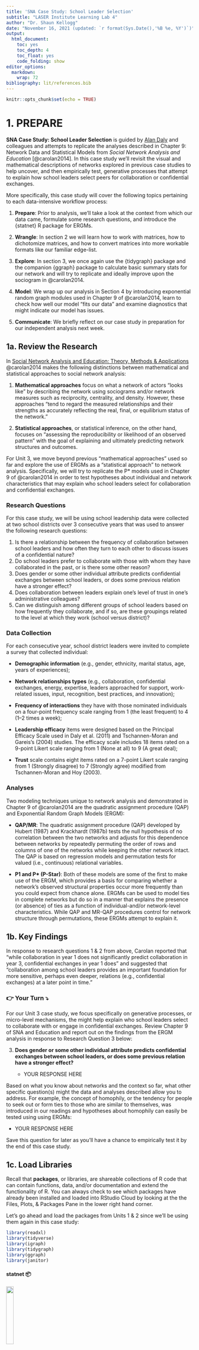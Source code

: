 ```yaml
---
title: 'SNA Case Study: School Leader Selection'
subtitle: "LASER Institute Learning Lab 4"
author: "Dr. Shaun Kellogg"
date: "November 16, 2021 (updated: `r format(Sys.Date(),'%B %e, %Y')`)"
output:
  html_document:
    toc: yes
    toc_depth: 4
    toc_float: yes
    code_folding: show
editor_options:
  markdown:
    wrap: 72
bibliography: lit/references.bib
---
```


```r
knitr::opts_chunk$set(echo = TRUE)
```

# 1. PREPARE

**SNA Case Study: School Leader Selection** is guided by [Alan
Daly](https://scholar.google.com/citations?user=zgbarXQAAAAJ&hl=en) and
colleagues and attempts to replicate the analyses described in Chapter
9: Network Data and Statistical Models from *Social Network Analysis and
Education* [@carolan2014]. In this case study we'll revisit the visual
and mathematical descriptions of networks explored in previous case
studies to help uncover, and then empirically test, generative processes
that attempt to explain how school leaders select peers for
collaboration or confidential exchanges.

More specifically, this case study will cover the following topics
pertaining to each data-intensive workflow process:

1.  **Prepare**: Prior to analysis, we'll take a look at the context
    from which our data came, formulate some research questions, and
    introduce the {statnet} R package for ERGMs.

2.  **Wrangle**: In section 2 we will learn how to work with matrices,
    how to dichotomize matrices, and how to convert matrices into more
    workable formats like our familiar edge-list.

3.  **Explore**: In section 3, we once again use the {tidygraph} package
    and the companion {ggraph} package to calculate basic summary stats
    for our network and will try to replicate and ideally improve upon
    the sociogram in @carolan2014.

4.  **Model**: We wrap up our analysis in Section 4 by introducing
    exponential random graph modules used in Chapter 9 of @carolan2014,
    learn to check how well our model "fits our data" and examine
    diagnostics that might indicate our model has issues.

5.  **Communicate**: We briefly reflect on our case study in preparation
    for our independent analysis next week.

## 1a. Review the Research

In [Social Network Analysis and Education: Theory, Methods &
Applications](https://methods.sagepub.com/book/social-network-analysis-and-education)
@carolan2014 makes the following distinctions between mathematical and
statistical approaches to social network analysis:

1.  **Mathematical approaches** focus on what a network of actors "looks
    like" by describing the network using sociograms and/or network
    measures such as reciprocity, centrality, and density. However,
    these approaches "tend to regard the measured relationships and
    their strengths as accurately reflecting the real, final, or
    equilibrium status of the network."

2.  **Statistical approaches**, or statistical inference, on the other
    hand, focuses on "assessing the reproducibility or likelihood of an
    observed pattern" with the goal of explaining and ultimately
    predicting network structures and outcomes.

For Unit 3, we move beyond previous "mathematical approaches" used so
far and explore the use of ERGMs as a "statistical approach" to network
analysis. Specifically, we will try to replicate the P\* models used in
Chapter 9 of @carolan2014 in order to test hypotheses about individual
and network characteristics that may explain who school leaders select
for collaboration and confidential exchanges.

### Research Questions

For this case study, we will be using school leadership data were
collected at two school districts over 3 consecutive years that was used
to answer the following research questions:

1.  Is there a relationship between the frequency of collaboration
    between school leaders and how often they turn to each other to
    discuss issues of a confidential nature?
2.  Do school leaders prefer to collaborate with those with whom they
    have collaborated in the past, or is there some other reason?
3.  Does gender or some other individual attribute predicts confidential
    exchanges between school leaders, or does some previous relation
    have a stronger effect?
4.  Does collaboration between leaders explain one's level of trust in
    one's administrative colleagues?
5.  Can we distinguish among different groups of school leaders based on
    how frequently they collaborate, and if so, are these groupings
    related to the level at which they work (school versus district)?

### Data Collection

For each consecutive year, school district leaders were invited to
complete a survey that collected individual:

-   **Demographic information** (e.g., gender, ethnicity, marital
    status, age, years of experiences);

-   **Network relationships types** (e.g., collaboration, confidential
    exchanges, energy, expertise, leaders approached for support,
    work-related issues, input, recognition, best practices, and
    innovation);

-   **Frequency of interactions** they have with those nominated
    individuals on a four-point frequency scale ranging from 1 (the
    least frequent) to 4 (1--2 times a week);

-   **Leadership efficacy** items were designed based on the Principal
    Efficacy Scale used in Daly et al. (2011) and Tschannen-Moran and
    Gareis's (2004) studies. The efficacy scale includes 18 items rated
    on a 9-point Likert scale ranging from 1 (None at all) to 9 (A great
    deal);

-   **Trust** scale contains eight items rated on a 7-point Likert scale
    ranging from 1 (Strongly disagree) to 7 (Strongly agree) modified
    from Tschannen-Moran and Hoy (2003).

### Analyses

Two modeling techniques unique to network analysis and demonstrated in
Chapter 9 of @carolan2014 are the quadratic assignment procedure (QAP)
and Exponential Random Graph Models (ERGM):

-   **QAP/MR**: The quadratic assignment procedure (QAP) developed by
    Hubert (1987) and Krackhardt (1987b) tests the null hypothesis of no
    correlation between the two networks and adjusts for this dependence
    between networks by repeatedly permuting the order of rows and
    columns of one of the networks while keeping the other network
    intact. The QAP is based on regression models and permutation tests
    for valued (i.e., continuous) relational variables.

-   **P1 and P\* (P-Star)**: Both of these models are some of the first
    to make use of the ERGM, which provides a basis for comparing
    whether a network's observed structural properties occur more
    frequently than you could expect from chance alone. ERGMs can be
    used to model ties in complete networks but do so in a manner that
    explains the presence (or absence) of ties as a function of
    individual-and/or network-level characteristics. While QAP and
    MR-QAP procedures control for network structure through
    permutations, these ERGMs attempt to explain it.

## 1b. Key Findings

In response to research questions 1 & 2 from above, Carolan reported
that "while collaboration in year 1 does not significantly predict
collaboration in year 3, confidential exchanges in year 1 does" and
suggested that "collaboration among school leaders provides an important
foundation for more sensitive, perhaps even deeper, relations (e.g.,
confidential exchanges) at a later point in time."

### **👉 Your Turn** **⤵**

For our Unit 3 case study, we focus specifically on generative
processes, or micro-level mechanisms, the might help explain who school
leaders select to collaborate with or engage in confidential exchanges.
Review Chapter 9 of SNA and Education and report out on the findings
from the ERGM analysis in response to Research Question 3 below:

3.  **Does gender or some other individual attribute predicts
    confidential exchanges between school leaders, or does some previous
    relation have a stronger effect?**

    -   YOUR RESPONSE HERE

Based on what you know about networks and the context so far, what other
specific question(s) might the data and analyses described allow you to
address. For example, the concept of homophily, or the tendency for
people to seek out or form ties to those who are similar to themselves,
was introduced in our readings and hypotheses about homophily can easily
be tested using using ERGMs:

-   YOUR RESPONSE HERE

Save this question for later as you'll have a chance to empirically test
it by the end of this case study.

## 1c. Load Libraries

Recall that **packages**, or libraries, are shareable collections of R
code that can contain functions, data, and/or documentation and extend
the functionality of R. You can always check to see which packages have
already been installed and loaded into RStudio Cloud by looking at the
the Files, Plots, & Packages Pane in the lower right hand corner.

Let's go ahead and load the packages from Units 1 & 2 since we'll be
using them again in this case study:

```r
library(readxl)
library(tidyverse)
library(igraph)
library(tidygraph)
library(ggraph)
library(janitor)
```

#### statnet 📦

![](img/statnetlogo.png){width="20%"}

Similar to the collection of packages contained in the {tidyverse}
package, the Statnet Team \[\@handcock:statnet\] has developed a suite
of R packages for the management, exploration, statistical analysis,
simulation and vizualization of network data. The statistical modeling
framework used in {statnet} relies on Exponential-family Random Graph
Models (ERGMs).

As noted in the [statnet
tutorial](http://statnet.org/Workshops/ergm_tutorial.html#The_statnet_Project)
by the same authors, the exponential-family random graph models (ERGMs)
are a general class of models based in exponential-family theory for
specifying the probability distribution for a set of random graphs or
networks. Within this framework, one can---among other tasks:

1.  Define a model for a network that includes covariates representing
    features like homophily, mutuality, triad effects, and a wide range
    of other structural features of interest;

2.  Obtain maximum-likehood estimates for the parameters of the
    specified model for a given data set;

3.  Test individual coefficients, assess models for convergence and
    goodness-of-fit and perform various types of model comparison; and

4.  Simulate new networks from the underlying probability distribution
    implied by the fitted model.

Let's load the {statnet} package that we'll be using in the Model
section of our case study for bullets 1-3 above:

```r
library(statnet)
```

------------------------------------------------------------------------

# 2. WRANGLE

For our data wrangling this week, we'll focus on working with network
data stored as an adjacency matrix. Our primary goals for this section
are learning how to:

a.  **Import Data**. In this section, we use the {readxl} package from
    the tidyverse to read in a matrix and node .

b.  **Dichotomize a Matrix**. As described in Chapter 9, we'll recode
    our edge values to 1s and 0s changing our valued matrix to a binary
    matrix.

c.  **Create Network Graph**. Finally, we'll convert our matrix to an
    edge-list and store both our edges and node attributes as a network
    igraph object in preparation for analysis.

## 2a. Import Data

One of our primary goals is to replicate the ERGM analysis from Chapter
9: Network Data and Statistical Models [@carolan2014]. Specifically,
we'll aim to reproduce the results from **Table 9.4. Results of P1 and
P\*Analyses for the Dichotomized and Directed School Leaders
Confidential Exchanges Network Year 3.**

To do so, we'll need to import two Excel files from the [Social Network
Analysis and Education companion
site](https://studysites.sagepub.com/carolan/study/resources.htm). The
first file contains our edges stored as a square matrix (more on this
later) and the second file is a standard rectangular data frame that
contains attributes for each node, i.e. school leaders. These files are
included in the data folder of your R Studio project. A description of
each file from the companion website is linked above and each data file
is linked below:

1.  [**School Leaders Data Chapter
    9_d**](https://studysites.sagepub.com/carolan/study/materials/datasets/99472_ds10.xls)**.** This
    adjacency matrix reports on "confidential help" ties among 43 school
    leaders in year 3 of a three-year study. This is a directed valued
    (weighted) network measured on five-point scale ranging from 0 to 4,
    with higher values indicating more frequent collaborations (1--2
    times/week). These data are used throughout Chapter 9.

2.  [**School Leaders Data Chapter
    9_e**](https://studysites.sagepub.com/carolan/study/materials/datasets/99472_ds11.xlsx)**.** This
    rectangular matrix consists of four attribute vectors for 43 school
    leaders. Following the first ID column, the matrix includes an
    efficacy score, trust score, and indicators for whether one works at
    the district-level and is male (1 = yes, 0 = no). These attribute
    variables will be used as covariates in our ERGMs later in this case
    study.

Since we are working with Excel files, we'll need to use the
`read_excel()` function from {readxl} tidyverse package to import our
data. Let's import the `School Leaders Data Chapter 9_e.xlsx` node file
located in the `data/` folder first:

```r
leader_nodes <- read_excel("data/School Leaders Data Chapter 9_e.xlsx", 
                           col_types = c("text", "numeric", "numeric", "numeric", "numeric")) %>%
  clean_names()

leader_nodes
```

Note that we specified the `ID` column as "text" and the remaining
columns as "numeric." By default, the `readxl()` function would have
recognized each column as numeric, but the first column indicates the
"names" for each school leader and we'll be using this column to assign
names to our columns and rows for our adjacency matrix in just a bit.

### **👉 Your Turn** **⤵**

Recall from above that our relations, or edges, are stored as a valued
[adjacency matrix](https://en.wikipedia.org/wiki/Adjacency_matrix) in
which columns and rows consist of the same actors and each cell contains
information about the tie between each pair of actors. In our case, the
tie is a directed and valued "arc" where the value indicates the
strength of the relationship.

Use the `read_excel()` function to import the
`School Leaders Data Chapter 9_d.xlsx` file, add an argument setting the
column names to `FALSE` since our file is a simple matrix with no header
or column names, and assign the matrix to a variable named
`leader_matrix`:

**Hint:** Type `?read_excel` into the console and check the arguments
section to find the name of the argument used to set column headers.

```r
#YOUR CODE HERE
leader_matrix <- read_excel("data/School Leaders Data Chapter 9_d.xlsx", 
                            col_names = FALSE)
```

Use the code chunk below to inspect the matrix you just imported and
answer the questions that follow:

```r
leader_matrix
```

1.  Is our network a square matrix? What does this tell you about the
    number of nodes in our network?

    -   

2.  Does our network contain self-loops? How do you know?

    -   

3.  What do the values in each cell of our matrix indicate?

    -   

## 2a. Dichotomize Matrix

Since one of our goals is a crude replication of the analysis
demonstrated in Chapter 9, and since working with "valued networks" is a
little more complex than binary networks, which indicate just the
presence or absence of a relationship between two actors, we will need
to "dichotomize" our matrix. In practice this simply entails converting
our valued matrix to a binary matrix with cells containing just 1s or
0s.

In their article, [Valued Ties Tell Fewer Lies: Why Not To Dichotomize
Network Edges With Thresholds](https://arxiv.org/abs/1101.0788), Thomas
and Blitzstein (2018) highlight several reasons why the dichotomization
procedure is appealing in an investigation aside from convenience and
simplicity:

1.  **Use of Exclusively Binary Methods.** Several classes of models
    have been designed to incorporate binary information directly,
    including the exponential random graph model.

2.  **Ease of Input and Data Collection.** The need to classify
    continuously-valued quantities into a set of discrete groups is
    widespread throughout all of science and technology, particularly
    because of the associated need to make clear decisions based on this
    information.

3.  **Ease of Output in Graphical Representations.** The visual appeal
    of graphs and networks has contributed to much of the field's
    attention in the past decade. When plotting a graphical structure, a
    clever choice of threshold can illuminate which nodes are most
    central, which connections the most vital.

4.  **Sparsity of Structure.** In data where there are very few natural
    zeroes (if any), di- chotomization provides a way to select for a
    small number of connections which are thought to be of the greatest
    importance to the system, or to nominate a number of ties for more
    in-depth study.

5.  **Binning To Address Nonlinearity and Reduce Noise.** If there is a
    nonlinear relationship in the data, binning the data into distinct
    ordinal categories has many advantages, namely, the reduction of
    total mean-squared error, and a corresponding increase in power for
    detecting a true non-zero relationship over an improperly specified
    linear analysis.

As the title of their article suggests, however, @thomas2011valued argue
that the motivations for dichotomization should be revisited as
dichotomization produces a range of problematic issues.

With that in mind, and before we can dichotomize our "matrix," we first
need to convert it to a matrix object recognized by R using the
`as.matrix()` function. We can then check to data format of our
`leader_matrix` using the `class()` function:

```r
leader_matrix <- leader_matrix %>%
  as.matrix()

class(leader_matrix)
```

Both the collaboration and confidential help network data were
dichotomized by recoding values originally coded as a 3 and 4 recoded to
1, indicating the presence of a directed tie for both relations, and
zero otherwise.

To dichotmize our our matrix, the following code will "assign" 0's to
all values in our matrix that are less than or equal to 2, and 1's to
all values that are greater the or equal to 3:

```r
leader_matrix[leader_matrix <= 2] <- 0

leader_matrix[leader_matrix >= 3] <- 1
```

### Add Row and Column Names

Before we can convert to an edge-list, we will also need to add the
names of our nodes to the columns and rows of our matrix. These are
stored in the `ID` column of our `leader_node` data frame. We can use
the `$` operator to select these names and assign to our `leader_matrix`
using the `rownames()` and `colnames()` functions respectively:

```r
rownames(leader_matrix) <- leader_nodes$ID

colnames(leader_matrix) <- leader_nodes$ID
```

## 2c. Create Network with Attributes

To date in these learning labs, we have only worked with edge-lists as a
data format for storing network data. Recall that edge-lists contain a
row for each dyad consisting of at minimum two columns with the name of
each actor, and which conveniently can also contain other information or
attributes about the relationship such as edge weight, timestamps, or
other contextual information as demonstrated in Unit 1.

Edge-lists also have the advantage of being easier to work with when
using network packages in R.

### Get Edges

The {igraph} package introduced in Unit 1 has a convenient
`get.data.frame()` function for extracting an edge list from a matrix,
but first we need to convert our matrix to an igraph network object.

```r
adjacency_matrix <- graph.adjacency(leader_matrix,
                                    diag = FALSE)

class(adjacency_matrix)
```

Note that we included the `diag = FALSE` argument which converts all
values along the diagonal to 0s, thereby removing self-loops. I believe
they may have been included when calculating the network descriptives
included in Table 9.1, and our own descriptives may not match exactly,
but we'll need to remove these from our network for the ERGM analysis so
this will save us a step.

Now we can use the `get.data.frame()` function to covert our matrix to a
standard edge-list, and :

```r
leader_edges <- get.data.frame(adjacency_matrix) %>% 
  mutate(from = as.character(from)) %>%
  mutate(to = as.character(to))


leader_edges
```

### **Convert to Network Graph Object**

Recall from Learning Lab 1 that we introduced the {tidygraph} package
for preparing and summarizing our Twitter network. Tidygraph includes
the full functionality of `igraph` in a tidy API giving you access to
almost all of the `dplyr` verbs plus a few more, developed for use with
relational data.

Similar to Lab 1, we'll use the `tbl_graph()` function to convert our
`leader_edges` and `leader_nodes` data frames into a network graph
object, by including the following arguments and supplying the
appropriate code:

-   `edges =` expects a data frame, in our case `leader_edges`,
    containing information about the edges in the graph. The nodes of
    each edge must either be in a `to` and `from` column, or in the two
    first columns like the data frame we provided.

-   `nodes =` expects a data frame, in our case `leader_nodes`,
    containing information about the nodes in the graph. If `to` and/or
    `from` are characters or names, like in our data frames, then they
    will be matched to the column named according to `node_key` in
    nodes, if it exists, or matched to the first column in the node
    list.

-   `directed =` specifies whether the constructed graph be directed.

Run the following code to create our `leader_graph` network object which
we'll use to examine descriptive statistics for our network as well as
create network visualization in the EXPLORE section that follows:

```r
# YOUR CODE HERE
leader_graph <- tbl_graph(edges = leader_edges,
                          nodes = leader_nodes,
                          directed = TRUE)


leader_graph
```

Congrats! You made it to the end of data wrangling section and are ready
to start analysis!

------------------------------------------------------------------------

# 3. EXPLORE

In Section 3, we use the {tidygraph} package for retrieving network
descriptives and the {ggraph} package to create a network visualization
to help illustrate these metrics. Specifically, in this section we will:

a.  **Examine Basic Descriptives**. We focus primarily on actors and
    edges in this case study, including whether or not ties were
    reciprocated and node degree, an important and fairly intuitive
    measure of centrality.

b.  **Make a Sociogram**. Finally, we wrap up the explore phases by
    learning to plot a network and tweak key elements like the size,
    shape, and position of nodes and edges to better at communicating
    key findings.

## 3a. Examine Descriptives

As noted in SNA and Education [@carolan2014], many analyses of social
networks are primarily descriptive and aim to either represent the
network's underlying social structure through data-reduction techniques
or to characterize network properties through network measures.

In the analyses described in Chapter 9, descriptives were limited to the
mean and standard deviation for: in-degree, out-degree, trust and
efficacy measures. The proportion of male leaders was also reported. For
section 3a, we will try to reproduce these descriptives.

### Calculate Node Degree

Recall that **degree** is the number of ties to and from an ego, or put
more simply, a the number of people to whome someone is connected. In a
directed network, **in-degree** is the number of connections or ties
received, whereas **out-degree** is the number of connections or ties
sent.

The `activate()` function from the {tidygraph} package allows us to
treat the nodes in our network object as if they were a standard data
frame to which we can then apply tidyverse functions such as `select()`,
`filter()`, and `mutate()`.

We can use the `mutate()` functions to create new variables for nodes
such as measures of degree, in-degree, and out-degree using the
`centrality_degree()` function in the {tidygraph} package.

Run the following code to add in- and out-degree measures to each of our
nodes and examine the output:

```r
leader_measures <- leader_graph %>%
  activate(nodes) %>%
  mutate(in_degree = centrality_degree(mode = "in")) %>%
  mutate(out_degree = centrality_degree(mode = "out"))

leader_measures
```

### **👉 Your Turn** **⤵**

We now see that, in addition to the previously included attributes
`trust` and `efficacy`, in-degree and out-degree measures have been
added to the nodes in our network. But what if we also want to know to
total number of "alters" each "ego" is connected to, i.e. the total
number of individuals each school leader are connected to?

Modify the code below to calculate `degree` for each school leader in
our network. **Hint:** `centrality_degree` is a wrapper for
`igraph::degree()` and the `mode =` argument can be found in the
corresponding help documentation.

```r
leader_measures <- leader_graph %>%
  activate(nodes) %>%
  mutate(degree = centrality_degree(mode = "all")) %>%
  mutate(in_degree = centrality_degree(mode = "in")) %>%
  mutate(out_degree = centrality_degree(mode = "out"))

leader_measures
```

### Summarize Node Measures

We can also use the `activate()` function combined with the
`data.frame()` function to extract our new measures to a separate data
frame so we inspect our nodes individually and view some basic summary
statistics using the handy `summary()` function included in the R {base}
package.

```r
node_measures <- leader_measures %>% 
  activate(nodes) %>%
  data.frame()

summary(node_measures)
```

It looks like our summary stats for Year 3 confidential exchanges
network and attribute data are pretty close to those reported in Table
9.1 copied from @carolan2014. For example, our average total efficacy
and trust scores were 6.65 and 4.78 respectively, compared to 6.64 and
4.77 as reported in Chapter 9.

![](img/table-9-1.jpg){width="90%"}

The average in/out-degree for our school leaders data is 3.26, however,
which is a little lower than that reported by Carolan. Again, this is
likely a function of our removal of self-loops. To test this theory, we
could simply change the `diag = FALSE` argument added to the
`graph.adjacency()` function above to `TRUE` to include self-loops and
then try rerunning all the code above.

#### School/District-Level Stats

Since we are now working with a standard data frame, we can also apply
[{dyplr}](https://dplyr.tidyverse.org/index.html) functions like
[`group_by()`](https://dplyr.tidyverse.org/reference/group_by.html) and
[`summarise()`](https://dplyr.tidyverse.org/reference/summarise.html) to
calculate basic summary stats such as counts, mean, and standard
deviation as follows:

```r
node_measures %>%
  group_by(district_site) %>%
  summarise(n = n(),
            mean = mean(in_degree), 
            sd = sd(in_degree)
            )
```

We see that our measures are pretty close, but not an exact match.
Again, this is likely due to the self-loops we excluded. For example,
our average in-degree for district-level (coded "1") and school-level
(coded "0") leaders is 4.66 and 2.36 respectively, but reported as 4.72
and 2.64 by @carolan2014.

### **👉 Your Turn** **⤵**

Use the code chunk below and additional chunks if needed to try and
replicate the school and district level findings for out-degree, trust
and efficacy measures.

```r
node_measures %>%
  group_by(district_site) %>%
  summarise(n = n(),
            mean = mean(out_degree), 
            sd = sd(out_degree)
            )

node_measures %>%
  group_by(district_site) %>%
  summarise(n = n(),
            mean = mean(trust), 
            sd = sd(trust)
            )

node_measures %>%
  group_by(district_site) %>%
  summarise(n = n(),
            mean = mean(efficacy), 
            sd = sd(efficacy)
            )
```

How close are your results to those reported by Carolan Table 9.1?

-   YOUR RESPONSE HERE

### Add Edge Reciprocity

Before proceeding to our network visualization, there is one important
piece of information that we want to capture about our edges and that
will factor into our modeling for Part 4. Specifically, we are
interested in identifying which confidential exchanges flow both ways,
or in SNA terminology, whether a tie mutual or reciprocated.

**Reciprocity** is a well studied social norm that has been acknowledged
by ancient writers such as Cicero, who stated:

> There is no duty more indispensable than that of returning a kindness.

Not surprisingly, studies of network processes in education have
demonstrated that reciprocity is an important factor in both student and
teacher relations. For example, using statistical techniques that we'll
apply later in this case study, researchers have found that the presence
of reciprocated ties in adolescent friendship networks is significantly
greater than would be expected by chance (Goodreau, Kitts, & Morris,
2009; Lubbers & Snijders, 2007). Using data from the National
Longitudinal Study of Adolescent Health, a nationally representative
dataset of youth, Vaquera and Kao (2008) also found that adolescents
with reciprocated friendships report higher levels of school belonging
and that reciprocity and school belonging both exert independent effects
on academic performance.

Similar to the process for adding network attributes to nodes
demonstrated above, the `activate()` and `mutate()` functions from the
{tidygraph} package can be combined to add new edge attributes to our
network object.

Run the following code to create a new variable for each edges that
indicates whether a confidential exchange is reciprocated or whether the
tie between those two individuals is "asymetric" or not reciprocated.

```r
leader_network <- leader_measures %>%
  activate(edges) %>%
  mutate(mutual = edge_is_mutual())

leader_network
```

### **👉 Your Turn** **⤵**

Use the code chunk below to create an `edge_measures` data frame similar
to one we created above for `node_measures`. Then take a quick `count()`
of the values in our newly created `mutual` column to answer the
question that follows.

```r
edge_measures <- leader_network %>% 
  activate(edges) %>%
  data.frame()

edge_measures %>% 
  count(mutual)
```

1.  How many confidential exchanges, i.e. edges in our school leader
    network are reciprocated?

    -   YOUR RESPONSE HERE

2.  How many edges in our network are aasymetric?

    -   YOUR RESPONSE HERE

## 3b. Visualize Network

In Chapter 9, @carolan2014 depicts a directed and dichotomous sociogram
of the **Year 3 [Collaboration]{.ul} Network** shown in Figure 9.1
copied below. Each directed line represents a collaboration tie between
school leaders. Female school leaders are represented circles and males
by square nodes; and nodes of district-level leaders are clear, while
school-level leaders are filled in.

![](img/figure-9-1.jpg){width="90%"}

At the center of the graph are four male district-level leaders that
send and receive a large number of ties. Carolan notes that, "Given that
males constitute 44% of the sample, this "central" location is
noteworthy."

Note also that the right side of the graph consists mainly of
school-level leaders who tend collaborate among themselves, while the
left side of the graph shows a similar pattern among district-level
leaders.

Finally, unlike our confidential exchange network that we'll look at in
just a second, not one of the leaders in this network is isolated.

Examining network descriptives and sociograms can help us ask a number
of questions about our network, like whether the tendency for district-
and school-level leaders to collaborate among themselves is expected and
"normal" in this network configuration, or how one network position
(e.g. centrality) might be associated certain attributes of nodes (e.g.
male). In our modeling section later in this case study, we'll examine
approaches for statistical inference in networks that can help us answer
these questions more rigorously than our network descriptives and
sociograms.

### 👉 Your Turn **⤵**

Try creating a similar, or ideally even better, sociogram for the **Year
3 [Confidential]{.ul} Exchange Network** by modifying the network graph
template code below and tweaking the included function/arguments or
adding new ones for
[layouts](https://ggraph.data-imaginist.com/articles/Layouts.html),
[nodes](https://ggraph.data-imaginist.com/articles/Nodes.html), and
[edges](https://ggraph.data-imaginist.com/articles/Edges.html) to make
our plot either more "aesthetically pleasing" or more purposeful in what
it's trying to communicate.

```r
ggraph(leader_network,layout = "fr") + 
  geom_node_point() +
  geom_edge_link() + 
  theme_graph()
```

After you are satisfied with your sociogram, answer the following
questions?

1.  How is the Year 3 confidential exchange network similar to the
    collaboration network? How is it different?

    -   YOUR RESPONSE HERE

2.  What patterns in our network, if any, do you observe among leaders'
    confidential exchanges that might warrant more rigorous
    investigation?

    -   YOUR RESPONSE HERE

Congrats! You made it to the end of the Explore section and are ready to
learn a little ab out modeling network selection processes using ERGMs!

------------------------------------------------------------------------

# 4. MODEL

Recall from @carolan2014 that **Exponential Random Graph Models**
provide a means to compare whether a network's observed structural
properties occur more frequently than you could expect from chance
alone. More specifically, ERGMS provide a way to determine whether
network properties (e.g., reciprocity) occur by chance as a result of
other network properties (e.g., density) or whether the observed
properties are unlikely given other parameters in the network.

While the technical aspects of estimating ERGMs are complex, their
interpretation is pretty straightforward. In this section we are
interested exploring how these models be used make inferences about the
social processes at work in the School Leaders data. For example, in
this section we will explore the following questions:

-   If one school leader turns to another to discuss something
    confidential, is the latter likely to reciprocate?

-   Are school leaders more likely to confide in someone if they both
    confide in the same school leader?

-   Do a leader's gender and efficacy score, predict a confidential
    exchange between two leaders?

## 4a. Loading Network Data

As we've discovered in these learning labs, network data can come in
many different forms --- ties can be stored as edgelists or matrices,
saved as .csv or excel files, and converted to a variety of network R
objects; attributes for the nodes, ties and dyads in can also various
forms and added in various ways to objects in R. For the {ergm} package,
however, data will need to be transformed into a `network` object ---
the format that statnet uses to store and work with network data.

Fortunately, we have already prepared our data for quick conversion to a
`network` object and can supply just a couple arguments to the
`as.network()` function from the {network} package:

-   `x =` a matrix giving the network structure in adjacency, incidence,
    or edgelist form;

-   `vertices` = an optional`data.frame` containing the vertex
    attributes. The first column is assigned to the `"vertex.names"` and
    additional columns are used to set vertex attributes using their
    column names.

Similar to the `tbl_graph` function from {tidygraph} that we used above,
let's add our `leader_edges` edge-list and our `leader_nodes` data frame
as the `x =` and `vertices =` attributes in the `as.network()` function
and assign to a new object called `leader_network`:

```r
leader_network <- as.network(leader_edges,
                             vertices = leader_nodes)

leader_network
```

Note that we could also have supplied our `leader_matrix` as the first
argument, but using and edgelist vastly simplifies the process of adding
node attributes.

Let's also check the be sure that our `leader_network` is indeed a
`network` object by using the `class()` function to identify object
type:

```r
class(leader_network)
```

So far so good! Let's start building our first ERGM model!

## 4b. Estimate the ERGM Model

We'll begin by running a simple model both to demonstrate the most
commonly used functions for ERGMs and also to replicate the approach in
Chapter 9 of @carolan2014.

The syntax for specifying a model in the `ergm` package follows **R**'s
formula convention:
`my_network ~ ergm_term_1 + ergm_term_2 + ergm_term_3` and so forth.

This syntax is used for both the `summary` and `ergm` functions.

-   The `summary` function simply returns the numerical values of the
    network statistics in the model.

-   The `ergm` function estimates the model with those statistics.

As noted by the [Statnet Development
Team](http://statnet.org/Workshops/ergm_tutorial.html#The_summary_and_ergm_functions,_and_supporting_functions):

> It is good practice to run a `summmary` command on any model before
> fitting it with `ergm`. This is the ERGM equivalent of performing some
> descriptive analysis on your covariates. This can help you make sure
> you understand what the term represents, and it can help to flag
> potential problems that will lead to poor modeling results.

### Network Structure Parameters

Let's start with with a simple model similar to the P~1~ model in Table
9.4. This model contains the ergm-term **`edges`** that represents the
total number of edges in the network, and the ergm-term **`mutual`**
that examines the tendency for ties to be reciprocated, i.e.
"mutuality".

```r
summary(leader_network ~ edges + mutual)
```

We see from our summary that our `leader_network` consists of 143 edges
and 36 reciprocated dyads. These reciprocated dyads are consistent with
our previous counts of reciprocated edges. Recall from above that 72
reciprocated edges, and since each leader occurs as both a sender and
receiver, that means we have 36 unique pairs of leaders, or dyads.

Since the `ergm()` function automatically uses a stochastic MCMC-based
estimation algorithm, we need to use the `set.seed()` function and set
the value to 589 (note this could be any number) so others produce the
same results each time.

Now let's estimate our first model, save the results as `ergm_mod_1`,
and use the `summary()` function again to take a look at our estimates.
Also,

```r
set.seed(589)

ergm_mod_1 <-ergm(leader_network ~ edges + mutual)

summary(ergm_mod_1)
```

Since ERGMs predict the presence of a network tie, with estimates
indicating the importance of each parameter provided to the presence of
a tie, estimated coefficients can be explained in terms similar to
logistic regression. That is, positive significant coefficients indicate
that the corresponding parameters in the observed network (e.g.
reciprocated ties between school leaders, controlling for all other
parameters in the model, occur more than would be expected by chance,
thus increasing the likelihood that a tie will occur, and vice-versa for
negative coefficients.

After several iterations, we see that our model finally converges and
suggest that the estimates for our `edges` and `mutual` terms are
statistically significant. The negative estimate for the `edge`
parameter, as noted by @carolan2014, implies that the probability of a
confidential exchange tie in year 3 is relatively low. The reciprocity
parameter, on the other hand, is 3.12 in our model, and indicates a
strong tendency for confidential-exchange ties to be reciprocated. This
is not surprising since we discovered that nearly half of our
confidential exchanges were reciprocated.

Now let's add one other standard ergm-term to capture transitivity, or
the "friend of a friend" phenomenon that is very typical in social
networks. Ergm-terms for transitivity such as `triangles` and
`transitive` in particular are prone to model degeneration, i.e. when
models that fail to converge by reaching a value expected by the
parameters included in the model. Since modeling transitivity is both
computationally intensive because of the all the possible "triangles" in
a directed network, and also very prone to model degeneration, we will
use a "more robust way of modeling triangles: the geometrically-weighed
edgewise shared partner term (GWESP)." a special `gwesp` term which
notes that this a "more robust way of modeling triangles: the
geometrically-weighed edgewise shared partner term (GWESP)."

Let's add the `gwesp` term from the {ergm} package to our model with the
suggested defaults from the Statnet Tutorial section on [What it looks
like when a model
fails](http://statnet.org/Workshops/ergm_tutorial.html#What_it_looks_like_when_a_model_fails)
and take a look at the `summary()` first:

```r
summary(leader_network ~ edges + 
          mutual +
          transitive +
          gwesp(0.25, fixed=T))
```

As you can see, we have 202 transitive triad types.

Now lets run our model including transitivity and take a look at our
estimates. **Note that this make take a couple minutes to run.** If
you'd like to watch the number of iterations of the model set
`message = TRUE`.

```r
ergm_mod_2 <-ergm(leader_network ~ edges + 
                    mutual +
                    gwesp(0.25, fixed=T))

summary(ergm_mod_2)
```

Contrary to the analysis in Chapter 9, our model so far suggest that
there is a tendency toward transitivity, i.e. a confidential exchange is
likely to occur between two people who both have a confidential exchange
with the same individual.

At this point, however, we have only focused on structural mechanisms
inherent to networks themselves, or "global features" of the graph
independent of actors, and have not looked at individual attributes
among actors that may be shaping out network.

### Actor Attribute Parameters

As noted by @carolan2014, ERGMs have advanced to the point where actor
attributes, or actor-level covariates, can now be incorporated into
model estimation, such as individuals' demographic (e.g., gender) or
behavioral (e.g., efficacy) characteristics. These two attributes
examined in Chapter 9 with leadership efficacy measured by survey items
based on the [Principal Efficacy
Scale](https://wmpeople.wm.edu/asset/index/mxtsch/pse).

The attributes were included as both sender and receiver effects, which
again can be very computationally intensive and thus timely to run,
while sometimes prone to model degeneracy without some model fine
tuning.

To simplify this approach, I've include these attributes using the
`nodefactor()` and `nocov()` ergm-terms respectively which allow us to
test whether those who are Male or have higher efficacy scores are more
likely to either send or receive a confidential exchange.

```r
ergm_3 <- ergm(leader_network ~ edges +
                 mutual +
                 gwesp(0.25, fixed=T) +
                 nodefactor('male') +
                 nodecov('efficacy')
               )
  
  
summary(ergm_3)
```

Although there appears to be a very slight, though not statistically
significant tendency towards male leaders being more likely to send or
receive ties, the primary drivers of network formation appear to be
structural features of the network including reciprocity and
transitivity.

Sadly, we still were not able to replicate the findings from
@carolan2014, but we also did not replicate their model exactly, nor did
we fine tune our model parameters. Regardless, this provided a practical
exercise for demonstrating ERGMs and hopefully made more sophisticated
approaches to statistical inference like ERGMs seem slightly more
approachable.

### **👉 Your Turn** **⤵**

Before moving on to check the goodness of fit for our final model, try
testing a new model by modifying or adding your own ergm-term. For
example, to test for homophily among gender, the `ergm()` function
includes a `nodematch()` argument that could be used to see if school
leaders are more likely to confide in colleagues of their own gender, or
as we saw above, colleagues at the same school- or district-level.

You can look at a [table of common
ergm-terms](http://statnet.org/nme/d2-ergmterms.html) or type
"ergm-terms" into the help menu of the files pane for some suggested
examples.

```r
#YOUR CODE HERE
ergm_4 <- ergm(leader_network ~ edges +
                 mutual +
                 gwesp(0.25, fixed=T) +
                 nodematch('male') +
                 nodecov('efficacy')
               )
  
  
summary(ergm_4)
```

Once you've checked the summary of your model estimates, write your
interpretation of the results below:

-   YOUR RESPONSE HERE

## 4c. Check Model Fit

One test of whether an ergm model is a "good fit" fo the data is "how
well it reproduces the observed global network properties *that are not
in the model*." This can be accomplished by choosing a network statistic
that is not in the model, and comparing the value of this statistic
observed in the original network to the distribution of values we get in
simulated networks from our model, using the `gof()` function to test
the goodness-of-fit.

### The GOF Function

The `gof()` function is a bit different than the `summary()` and
`ergm()` functions, in that it only takes 3 ergm-terms as arguments:
degree, esp (edgwise share partners), and distance (geodesic distances).
Each of these terms captures an aggregate network distribution, at
either the node level (degree), the edge level (esp), or the dyad level
(distance).

Let's go ahead and run the `gof()` function on our `ergm_3` model and
plot the results:

```r
ergm_3_gof <- gof(ergm_3)

plot(ergm_3_gof)
```

Overall, the model appears to fit reasonably well in that black line in
our charts (the actual observed network measures) closely follows the
aggregate measures generated from the simulations, or permutations of
our network.

### Check MCNC Diagnostics

One final check on our model is to examine the Monte-Carlo Markov Chain
(MCMC) diagnostics to make sure our model is not heading of in the wrong
direction and likely to never produce a network similar to what was
observed, which is referred to as "model degeneracy." As the statnet
authors note:

> When a model is not a good representation of the observed network, the
> simulated networks produced in the MCMC chains may be far enough away
> from the observed network that the estimation process is affected. In
> the worst case scenario, the simulated networks will be so different
> that the algorithm fails altogether.

Fortunately, our models did not fail to converge, the AIC and BIC
indicators seemed to improve with each term added to the model, and the
goodness-of-fit seemed to somewhat mirror the global features of our
network.

Let run the `mcmc.diagnostics()` function on our final model anyways and
check the results:

```r
mcmc.diagnostics(ergm_3)
```

One simple heuristic for interpreting `mcmc.diagnostics()` results is
too look for "balance." The charts with all the squiggles, to use a
non-technical term, should have a scale that ideally is centered on 0
and have roughly straight line running through it, while the chart that
looks like a simple line graph should also be ideally centered at 0 and
roughly normally distributed on both ends. Overall, the diagnostics
indicate there is room for improvement but nothing is wildly off and
hence our model did not fail to converge.

### **👉 Your Turn** **⤵**

Use the code chunk below to check the model fit and diagnostics for the
model the you created in [4b. Estimate the ERGM Model]:

```r
#YOUR CODE HERE
```

------------------------------------------------------------------------

# 5. COMMUNICATE

For your Independent Analysis assignment for Unit 3 next week, you'll
create either a simple report or slide deck using an R Markdown document
just like this to share out some key findings from your analysis.
Regardless of whether you plan to talk us through your analysis and
findings with a presentation or walk us through with a brief written
report, your presentation or report should address the following
questions:

1.  **Purpose**. What question or questions are guiding your analysis?
    What did you hope to learn by answering these questions and why
    should your audience care about your findings?

2.  **Methods**. What data did you selected for analysis? What steps did
    you take took to prepare your data for analysis and what techniques
    you used to analyze your data? These should be fairly explicit with
    your embedded code.

3.  **Findings**. What did you ultimately find? How do your "data
    products" help to illustrate these findings? What conclusions can
    you draw from your analysis?

4.  **Discussion**. What were some of the strengths and weaknesses of
    your analysis? How might your audience use this information? How
    might you revisit or improve upon this analysis in the future?

### **👉 Your Turn** **⤵**

Now that you've become more familiar with this dataset and the social
network perspective, what other aspects of this dataset, or a dataset
you are interested in exploring, could you investigate using the
approaches demonstrated in Chapter 9?

-   YOUR RESPONSE HERE

What specific research questions might you ask that would be helpful for
being understanding and improving learning, or the context in which the
data is collected?

-   YOUR RESPONSE HERE

### 🧶 Knit & Check ✅

Congrats! You've finished the Unit 3 Guided case study and are ready for
your independent analysis next week!

To complete this assignment, knit your document and send me an email at
sbkellog\@ncsu.edu letting me know you're all set.
